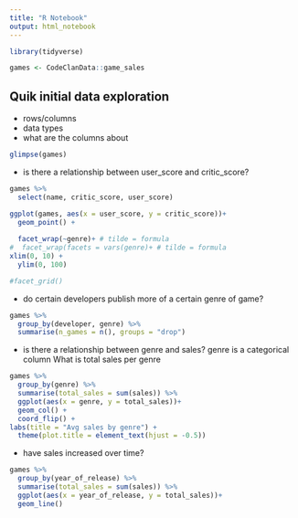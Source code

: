 ```yaml
---
title: "R Notebook"
output: html_notebook
---
```


```r
library(tidyverse)

games <- CodeClanData::game_sales

```
## Quik initial data exploration

* rows/columns
* data types
* what are the columns about

```r

glimpse(games)
```

- is there a relationship between user_score and critic_score?
```r
games %>% 
  select(name, critic_score, user_score)
```

```r
ggplot(games, aes(x = user_score, y = critic_score))+
  geom_point() +
  
  facet_wrap(~genre)+ # tilde = formula
#  facet_wrap(facets = vars(genre)+ # tilde = formula
xlim(0, 10) +
  ylim(0, 100)

#facet_grid()
```


- do certain developers publish more of a certain genre of game?
```r
games %>% 
  group_by(developer, genre) %>% 
  summarise(n_games = n(), groups = "drop")

```

* is there a relationship between genre and sales?
genre is a categorical column
What is total sales per genre
```r
games %>% 
  group_by(genre) %>% 
  summarise(total_sales = sum(sales)) %>% 
  ggplot(aes(x = genre, y = total_sales))+
  geom_col() +
  coord_flip() +
labs(title = "Avg sales by genre") +
  theme(plot.title = element_text(hjust = -0.5))
```

* have sales increased over time?
```r
games %>% 
  group_by(year_of_release) %>% 
  summarise(total_sales = sum(sales)) %>% 
  ggplot(aes(x = year_of_release, y = total_sales))+
  geom_line()
```


